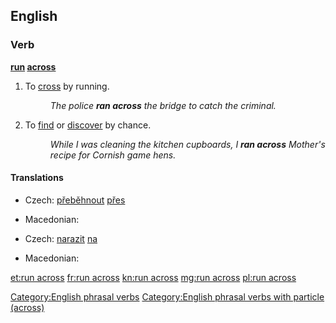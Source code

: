 ==English==

===Verb===
'''[[run]] [[across]]'''

# To [[cross]] by running.
#: ''The police '''ran across''' the bridge to catch the criminal.''
# {{context|idiomatic|lang=en}} To [[find]] or [[discover]] by chance.
#: ''While I was cleaning the kitchen cupboards, I '''ran across''' Mother's recipe for Cornish game hens.''

====Translations====
{{trans-top|to cross by running}}
* Czech: [[přeběhnout]] [[přes]]
{{trans-mid}}
* Macedonian: {{t|mk|претрчува|tr=pret'rčuva|sc=Cyrl}}
{{trans-bottom}}
{{trans-top|to find by chance}}
* Czech: [[narazit]] [[na]]
{{trans-mid}}
* Macedonian: {{t|mk|налетува|tr=nalétuva|sc=Cyrl}}
{{trans-bottom}}

[[Category:English phrasal verbs]]
[[Category:English phrasal verbs with particle (across)]]

[[et:run across]]
[[fr:run across]]
[[kn:run across]]
[[mg:run across]]
[[pl:run across]]